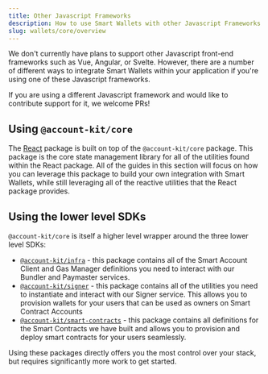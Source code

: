 ```yaml
---
title: Other Javascript Frameworks
description: How to use Smart Wallets with other Javascript Frameworks
slug: wallets/core/overview
---
```


We don't currently have plans to support other Javascript front-end frameworks such as Vue, Angular, or Svelte. However, there are a number of different ways to integrate Smart Wallets within your application if you're using one of these Javascript frameworks.

<Tip>
  If you are using a different Javascript framework and would like to contribute
  support for it, we welcome PRs!
</Tip>

## Using `@account-kit/core`

The [React](/wallets/react/quickstart) package is built on top of the `@account-kit/core` package. This package is the core state management library for all of the utilities found within the React package. All of the guides in this section will focus on
how you can leverage this package to build your own integration with Smart Wallets, while still leveraging all of the reactive utilities that the React package provides.

## Using the lower level SDKs

`@account-kit/core` is itself a higher level wrapper around the three lower level SDKs:

- [`@account-kit/infra`](//wallets/reference/account-kit/infra) - this package contains all of the Smart Account Client and Gas Manager definitions you need to interact with our Bundler and Paymaster services.
- [`@account-kit/signer`](/wallets/signer/what-is-a-signer) - this package contains all of the utilities you need to instantiate and interact with our Signer service. This allows you to provision wallets for your users that can be used as owners on Smart Contract Accounts
- [`@account-kit/smart-contracts`](/wallets/reference/account-kit/smart-contracts) - this package contains all definitions for the Smart Contracts we have built and allows you to provision and deploy smart contracts for your users seamlessly.

Using these packages directly offers you the most control over your stack, but requires significantly more work to get started.
